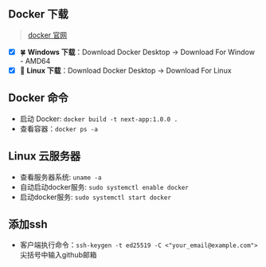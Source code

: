 ## Docker 下载

> [docker 官网](https://www.docker.com/)

- [x] 🍀 **Windows 下载**：Download Docker Desktop -> Download For Window - AMD64
- [x] 🏁 **Linux 下载**：Download Docker Desktop -> Download For Linux

## Docker 命令

- 启动 Docker: `docker build -t next-app:1.0.0 .`
- 查看容器：`docker ps -a`

## Linux 云服务器
- 查看服务器系统: `uname -a`
- 自动启动docker服务: `sudo systemctl enable docker`
- 启动docker服务: `sudo systemctl start docker`

## 添加ssh
- 客户端执行命令：`ssh-keygen -t ed25519 -C <"your_email@example.com">` 尖括号中输入github邮箱
